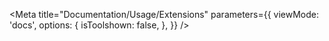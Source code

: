 


<Meta
    title="Documentation/Usage/Extensions"
    parameters={{
        viewMode: 'docs',
        options: {
            isToolshown: false,
        },
    }}
/>

<MarkdownRenderer markdown={rawExtensions} />
